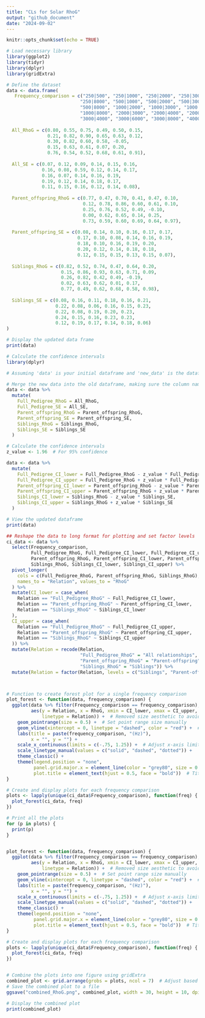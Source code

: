 ---
title: "CLs for Solar RhoG"
output: "github_document"
date: "2024-09-02"
---

```{r setup, include=FALSE}
knitr::opts_chunk$set(echo = TRUE)
```

```{r}
# Load necessary library
library(ggplot2)
library(tidyr)
library(dplyr)
library(gridExtra)

# Define the dataset
data <- data.frame(
   Frequency_comparison = c("250|500", "250|1000", "250|2000", "250|3000", "250|4000", "250|6000", 
                           "250|8000", "500|1000", "500|2000", "500|3000", "500|4000", "500|6000", 
                           "500|8000", "1000|2000", "1000|3000", "1000|4000", "1000|6000", 
                           "1000|8000", "2000|3000", "2000|4000", "2000|6000", "2000|8000", 
                           "3000|4000", "3000|6000", "3000|8000", "4000|6000", "4000|8000", "6000|8000"),
  
  All_RhoG = c(0.80, 0.55, 0.75, 0.49, 0.50, 0.15, 
               0.21, 0.82, 0.90, 0.65, 0.63, 0.12, 
               0.30, 0.82, 0.60, 0.58, -0.05, 
               0.15, 0.63, 0.61, 0.07, 0.20, 
               0.76, 0.54, 0.52, 0.68, 0.61, 0.91),
  
  All_SE = c(0.07, 0.12, 0.09, 0.14, 0.15, 0.16, 
             0.16, 0.08, 0.59, 0.12, 0.14, 0.17, 
             0.16, 0.07, 0.14, 0.16, 0.19, 
             0.19, 0.12, 0.14, 0.18, 0.17, 
             0.11, 0.15, 0.16, 0.12, 0.14, 0.08),
  
  Parent_offspring_RhoG = c(0.77, 0.47, 0.70, 0.41, 0.47, 0.10, 
                            0.12, 0.78, 0.86, 0.60, 0.61, 0.10, 
                            0.25, 0.76, 0.52, 0.49, -0.10, 
                            0.00, 0.62, 0.65, 0.14, 0.25, 
                            0.73, 0.59, 0.60, 0.69, 0.64, 0.97),
  
  Parent_offspring_SE = c(0.08, 0.14, 0.10, 0.16, 0.17, 0.17, 
                          0.17, 0.10, 0.08, 0.14, 0.16, 0.19, 
                          0.18, 0.10, 0.16, 0.19, 0.20, 
                          0.20, 0.12, 0.14, 0.18, 0.18, 
                          0.12, 0.15, 0.15, 0.13, 0.15, 0.07),
  
  Siblings_RhoG = c(0.82, 0.52, 0.74, 0.47, 0.64, 0.20, 
                    0.15, 0.86, 0.93, 0.63, 0.71, 0.09, 
                    0.26, 0.82, 0.42, 0.49, -0.19, 
                    0.02, 0.63, 0.62, 0.01, 0.17, 
                    0.77, 0.49, 0.62, 0.68, 0.58, 0.98),
  
  Siblings_SE = c(0.08, 0.16, 0.11, 0.18, 0.16, 0.21, 
                  0.22, 0.08, 0.06, 0.16, 0.15, 0.23, 
                  0.22, 0.08, 0.19, 0.20, 0.23, 
                  0.24, 0.15, 0.16, 0.23, 0.23, 
                  0.12, 0.19, 0.17, 0.14, 0.18, 0.06)
)

# Display the updated data frame
print(data)

```

```{r}


# Calculate the confidence intervals
library(dplyr)

# Assuming 'data' is your initial dataframe and 'new_data' is the dataframe with updated values as provided earlier

# Merge the new data into the old dataframe, making sure the column names match
data <- data %>%
  mutate(
    Full_Pedigree_RhoG = All_RhoG,
    Full_Pedigree_SE = All_SE,
    Parent_offspring_RhoG = Parent_offspring_RhoG,
    Parent_offspring_SE = Parent_offspring_SE,
    Siblings_RhoG = Siblings_RhoG,
    Siblings_SE = Siblings_SE
  )

# Calculate the confidence intervals
z_value <- 1.96  # For 95% confidence

data <- data %>%
  mutate(
    Full_Pedigree_CI_lower = Full_Pedigree_RhoG - z_value * Full_Pedigree_SE,
    Full_Pedigree_CI_upper = Full_Pedigree_RhoG + z_value * Full_Pedigree_SE,
    Parent_offspring_CI_lower = Parent_offspring_RhoG - z_value * Parent_offspring_SE,
    Parent_offspring_CI_upper = Parent_offspring_RhoG + z_value * Parent_offspring_SE,
    Siblings_CI_lower = Siblings_RhoG - z_value * Siblings_SE,
    Siblings_CI_upper = Siblings_RhoG + z_value * Siblings_SE
  )

# View the updated dataframe
print(data)


```

```{r}
## Reshape the data to long format for plotting and set factor levels
ci_data <- data %>%
  select(Frequency_comparison, 
         Full_Pedigree_RhoG, Full_Pedigree_CI_lower, Full_Pedigree_CI_upper,
         Parent_offspring_RhoG, Parent_offspring_CI_lower, Parent_offspring_CI_upper,
         Siblings_RhoG, Siblings_CI_lower, Siblings_CI_upper) %>%
  pivot_longer(
    cols = c(Full_Pedigree_RhoG, Parent_offspring_RhoG, Siblings_RhoG), 
    names_to = "Relation", values_to = "RhoG"
  ) %>%
  mutate(CI_lower = case_when(
    Relation == "Full_Pedigree_RhoG" ~ Full_Pedigree_CI_lower,
    Relation == "Parent_offspring_RhoG" ~ Parent_offspring_CI_lower,
    Relation == "Siblings_RhoG" ~ Siblings_CI_lower
  ),
  CI_upper = case_when(
    Relation == "Full_Pedigree_RhoG" ~ Full_Pedigree_CI_upper,
    Relation == "Parent_offspring_RhoG" ~ Parent_offspring_CI_upper,
    Relation == "Siblings_RhoG" ~ Siblings_CI_upper
  )) %>%
  mutate(Relation = recode(Relation,
                           "Full_Pedigree_RhoG" = "All relationships",
                           "Parent_offspring_RhoG" = "Parent-offspring",
                           "Siblings_RhoG" = "Siblings")) %>%
  mutate(Relation = factor(Relation, levels = c("Siblings", "Parent-offspring", "All relationships")))




```

```{r}
# Function to create forest plot for a single frequency comparison
plot_forest <- function(data, frequency_comparison) {
  ggplot(data %>% filter(Frequency_comparison == frequency_comparison), 
         aes(y = Relation, x = RhoG, xmin = CI_lower, xmax = CI_upper, 
             linetype = Relation)) +  # Removed size aesthetic to avoid fontsize error
    geom_pointrange(size = 0.5) +  # Set point range size manually
    geom_vline(xintercept = 0, linetype = "dashed", color = "red") +  # Add a vertical line at x = 0
    labs(title = paste(frequency_comparison, "(Hz)"),
         x = "", y = "") +
    scale_x_continuous(limits = c(-.75, 1.25)) +  # Adjust x-axis limits
    scale_linetype_manual(values = c("solid", "dashed", "dotted")) +
    theme_classic() +
    theme(legend.position = "none",
          panel.grid.major.x = element_line(color = "grey80", size = 0.5),  # Vertical gridlines
          plot.title = element_text(hjust = 0.5, face = "bold"))  # Title alignment and style
}

# Create and display plots for each frequency comparison
plots <- lapply(unique(ci_data$Frequency_comparison), function(freq) {
  plot_forest(ci_data, freq)
})

# Print all the plots
for (p in plots) {
  print(p)
}



```

```{r}
plot_forest <- function(data, frequency_comparison) {
  ggplot(data %>% filter(Frequency_comparison == frequency_comparison), 
         aes(y = Relation, x = RhoG, xmin = CI_lower, xmax = CI_upper, 
             linetype = Relation)) +  # Removed size aesthetic to avoid fontsize error
    geom_pointrange(size = 0.5) +  # Set point range size manually
    geom_vline(xintercept = 0, linetype = "dashed", color = "red") +  # Add a vertical line at x = 0
    labs(title = paste(frequency_comparison, "(Hz)"),
         x = "", y = "") +
    scale_x_continuous(limits = c(-.75, 1.25)) +  # Adjust x-axis limits
    scale_linetype_manual(values = c("solid", "dashed", "dotted")) +
    theme_classic() +
    theme(legend.position = "none",
          panel.grid.major.x = element_line(color = "grey80", size = 0.5),  # Vertical gridlines
          plot.title = element_text(hjust = 0.5, face = "bold"))  # Title alignment and style
}

# Create and display plots for each frequency comparison
plots <- lapply(unique(ci_data$Frequency_comparison), function(freq) {
  plot_forest(ci_data, freq)
})


# Combine the plots into one figure using gridExtra
combined_plot <- grid.arrange(grobs = plots, ncol = 7)  # Adjust based on your number of plots
# Save the combined plot to a file
ggsave("combined_RhoG.png", combined_plot, width = 30, height = 10, dpi = 300)

# Display the combined plot
print(combined_plot)

```
